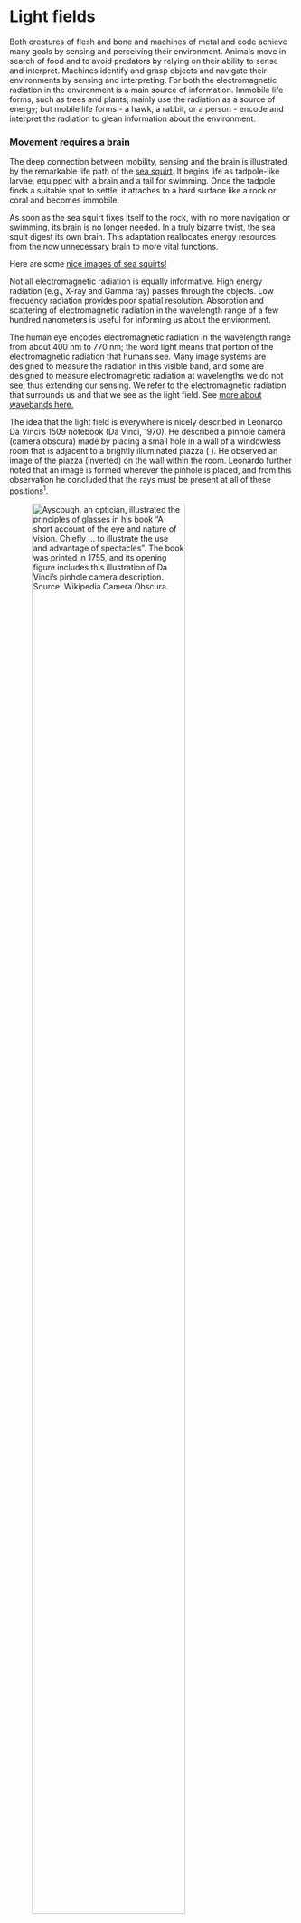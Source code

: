# Light fields

Both creatures of flesh and bone and machines of metal and code achieve many goals by sensing and perceiving their environment. Animals move in search of food and to avoid predators by relying on their ability to sense and interpret. Machines identify and grasp objects and navigate their environments by sensing and interpreting. For both the electromagnetic radiation in the environment is a main source of information. Immobile life forms, such as trees and plants, mainly use the radiation as a source of energy; but mobile life forms - a hawk, a rabbit, or a person - encode and interpret the radiation to glean information about the environment.

::: {.callout-note collapse="true" title="Who needs a brain?"}
### Movement requires a brain {-}
The deep connection between mobility, sensing and the brain is illustrated by the remarkable life path of the [sea squirt](https://movementum.co.uk/journal/sea-squirts). It begins life as tadpole-like larvae, equipped with a brain and a tail for swimming. Once the tadpole finds a suitable spot to settle, it attaches to a hard surface like a rock or coral and becomes immobile.

As soon as the sea squirt fixes itself to the rock, with no more navigation or swimming, its brain is no longer needed. In a truly bizarre twist, the sea squit digest its own brain. This adaptation reallocates energy resources from the now unnecessary brain to more vital functions.

Here are some [nice images of sea squirts!](https://goodheartextremescience.wordpress.com/2010/01/27/meet-the-creature-that-eats-its-own-brain/)
<!-- Irv Weissmann has lots of neurodegeneration papers on this -->
:::

Not all electromagnetic radiation is equally informative. High energy radiation (e.g., X-ray and Gamma ray) passes through the objects. Low frequency radiation provides poor spatial resolution. Absorption and scattering of electromagnetic radiation in the wavelength range of a few hundred nanometers is useful for informing us about the environment.

The human eye encodes electromagnetic radiation in the wavelength range from about 400 nm to 770 nm; the word light means that portion of the electromagnetic radiation that humans see. Many image systems are designed to measure the radiation in this visible band, and some are designed to measure electromagnetic radiation at wavelengths we do not see, thus extending our sensing. We refer to the electromagnetic radiation that surrounds us and that we see as the light field. See [more about wavebands here.](../supplemental/lightfields-wavebands.md){target="_blank"}

The idea that the light field is everywhere is nicely described in Leonardo Da Vinci's 1509 notebook (Da Vinci, 1970). He described a pinhole camera (camera obscura) made by placing a small hole in a wall of a windowless room that is adjacent to a brightly illuminated piazza (\autoref{fig:Ayscough} ). He observed an image of the piazza (inverted) on the wall within the room. Leonardo further noted that an image is formed wherever the pinhole is placed, and from this observation he concluded that the rays must be present at all of these positions[^lightfields-1].

[^lightfields-1]: **PROVE HOW ALL OBJECTS, PLACED IN ONE POSITION, ARE ALL EVERYWHERE AND ALL IN EACH PART** <br> "I say that if the front of a building—or any open piazza or field—which is illuminated by the sun has a dwelling opposite to it, and if, in the front which does not face the sun, you make a small round hole, all the illuminated objects will project their images through that hole and be visible inside the dwelling on the opposite wall which may be made white; and there, in fact, they will be upside down, and if you make similar openings in several places in the same wall you will have the same result from each. Hence the images of the illuminated objects are all everywhere on this wall and all in each minutest part of it. The reason, as we clearly know, is that this hole must admit some light to the said dwelling, and the light admitted by it is derived from one or many luminous bodies. If these bodies are of various colours and shapes the rays forming the images are of various colours and shapes, and so will the representations be on the wall. (Leonardo's 1509 Notebook, curated by John Paul Richter)"

![Ayscough, an optician, illustrated the principles of glasses in his book “A short account of the eye and nature of vision. Chiefly ... to illustrate the use and advantage of spectacles”. The book was printed in 1755, and its opening figure includes this illustration of Da Vinci’s pinhole camera description. [Source: Wikipedia Camera Obscura](https://en.wikipedia.org/wiki/Camera_obscura#/media/File:1755_james_ayscough.jpg).](../images/lightfields/Ayscough-1755-small-wikipedia.png){#fig-ayscough fig-alt="Alt Text" fig-align="center" width="80%"}

It is useful to write the environmental light field as an explicit function so that we can keep track of its various parameters. At each point in the volume $(x,y,z)$, rays are emitted in multiple directions that we specify by two angles $(\alpha,\beta)$, the azimuth and elevation. The light rays have wavelength $\lambda$ and polarization $\rho$. The intensity of each ray in the environment light field function, $L_E$, depends on these seven parameters.

$$L_E(x,y,z,\alpha,\beta,\lambda,\rho)$$

People in many fields are familiar with the concept of the light field, but they use different terminology. Physicists often describe the environmental light field as the spectral radiance of the enviroment. The term *light field* was introduced into optical engineering by Gershun (1939) as part of his work in understanding how to design lighting environments, such as the lighting in school rooms and public places[^lightfields-2]. The use of the term and the importance of the light field in practice was greatly amplified in the field of computer graphics by Marc Levoy and Pat Hanrahan. A related concept, the plenoptic function, was introduced in vision science by Ted Adelson and Jim Bergen. The plenoptic function corresponds to the spectral irradiance at the image sensor.

[^lightfields-2]: I enjoyed the first sentence in the 1939 translation of Gershun's paper, from the translators, Moon and Timoshenko. They express frustration with the pace of advances in photometry. "Theoretical photometry constitutes a case of 'arrested development', and has remained basically unchanged since 1760 while the rest of physics has swept triumphantly ahead." Gershun himself writes "The problems of theoretical photometry were pushed aside from the main path of the development of physics."

In the following sections we will continue to develop the light field terminology as we follow the signal from the environment, to the camera, and ultimately the sensor.

## Incident light field

A simple imaging system, say the eye or a pinhole, only records the portion of the environmental light field that arrives at the entrance pupil of the system (autoref{fig:incidentalLF}). It is worth distinguishing those rays - the *incident light field* - from the environmental light field.

![The incident light field is the subset of the environmental lightfield rays that arrive at the image systems’ entrance pupil.](../images/lightfields/01-incident-lightfield.png){#fig-incident-lightfield fig-align="center"}

The rays in the incident light field can be described with a function that is slightly simpler than the environmental light field: those rays arrive at at the entrance pupil of the optics, which is just a two-dimensional surface. Thus, rather than three dimensional position we can reduce the ray position parameters to two \$(u,v)\$ that must fall within the small spatial region of the entrance pupil

$$L_I(u,v,\alpha,\beta,\lambda,\rho)$$

If we wish to acquire information about more of the environmental light field we must measure at multiple locations. The human visual system makes two simultaneous measurements of the light field, one with each eye, and this information provides us with stereo vision. We acquire more information about the light field over time by rotating our eyes and moving our heads.

Various image systems have been built to extend how much of the environmental light field we measure. Acquiring this information enables us to reproduce a more complete experience of the environment in virtual reality environments, as a person changes position and direction of gaze. The cameras used in these image system arrays are more complex than pinholes. But the principle Leonardo identified holds: the light field is everywhere, and we can measure it by recording images at many different positions with cameras pointing in many different directions.

A large, rectangular camera array to measure the light field was built by Levoy and colleagues at the Stanford Graphics Lab (@fig-camera-array). The cameras in the rectangular array acquire rays from a large number of positions in the scene. In the figure, the cameras measure multiple views but all point in a similar direction. Arrays with different camera configurations (shown below) capture the 360 deg light field from a particular position. These camera arrays acquire enough information so that we can render images that match what a person would see if they look around. Camera arrays that acquire enough information for both 360 deg and slightly different positions have also been built (stacked omnistereo). These camera arrays acquire data that can be interpreted to estimate the light field. From this estimate, we calculate new images that from different points of view.

![(Top) The Stanford Multi-Camera Array comprised 128 cameras that, together, measure a relatively large portion of the environmental light field. Taken together, the images capture the light field from multiple positions on one side of a room. With this information one can recreate the experience of moving side to side. (Bottom) These arrays have cameras are pointing outward from a point to capture the light field from many directions. With this information one can recreate the experience of looking around the room from that position.](../images/lightfields/01-camera-array.png){#fig-camera-array .margin-caption}

A next step, that we describe in later sections of this book, is to acquire the light field data and then use it to model the three-dimensional shapes, material properties, and lights in the scene. This general idea is called *inverse rendering*, and it remains at the frontier of what is currently possible. Building an object and lighting model from the encoded light field seems rather like what people do: we see the objects and materials, not the light per se. Representing objects and lights is also valuable in graphics applications because it enables computer graphics to edit the scene by changing the shapes, materials, and lights. And it is essential in robotics and driving applications where deriving information about the environment from the light field is essential to guiding action.

But to enable any of this, we must understand more about the light field itself and the instruments that measure it. Let's stick with the plan.

## Optical light field

The optics of an image system, whether a pinhole, thin lens, or multi-element lens, transforms the incident light field into a new light field within the camera itself. We call this light field, which exists between the exit pupil and the image, the optical ight field. The optical light field originates in the environment, is reduced to the incident light field whose rays are then transformed by the optics.

![The rays in the exit pupil of the optics are captured by the sensor (or film). These rays form a light field within the camera, the optical light field \$L_O\$. The rays of this light field that matter for the image system are those that are captured by sensor.](../images/front-simulate.png){#fig-optical-lightfield .margin-caption}

For the first two light fields we specified a position and angle for each ray. For the optical light field, however, it is clear that the only rays that matter are those that arrive at the sensor (or film). It is common, therefore, to change the parameterization of this light field to account for the position in the exit pupil $(u,v)$ and the position on the sensor $(w,z)$. This parameterization of the optical light field is

$$L_O(u,v,w,z,\lambda,\rho)$$

It is possible, of course, to convert these parameters to angular parameters. But it will be useful, in the next chapter, to use the two spatial coordinates for the optical light field parameters.

A perception system recovers information about the environmental light field from the information available in this optical light field. The optics is a key bottleneck in any image system. No optical system is perfect, and there is always some information that is lost or distorted by the optics. The sensing and perception systems that derive information from the light field must be designed to account for which information in the environmental light field makes it all the way through to the optical light field.

The sensors we use to encode the optical light field, including film, the retina, and many imagers, record only partial information about the optical light field. The optical light field rays that arrive at a single point on the sensor are summed together. Those systems do not encode where a ray exited the optics; they add together all the rays that arrive at a point on the sensor.

By capturing more information about the optical light field, it is possible to do some new things. Adelson and XXX pointed out that ... And the Ren Ng's innovative company Lytro developed a sensor and algorithms that captured a high resolution light field and then enabled users to refocus images or change the depth of field after capture.

While the retina captures a limited version of the light field, and Lytro captured more information than could readily be supported in a commercial company, many camera vendors now use sensors that capture a bit more of the light field. Perhaps slowly heading towards the full light field some day. We will build up our understanding in this direction. But let's start with the pinhole.

## Pinholes

Treating light as rays, it is easy to understand why pinhole optics renders a reasonable image on Leonardo's wall (@fig-ayscough). It is also straightforward to understand some of the basic properties of the pinhole camera from tracing the rays (@fig-pinhole-basic). This type of reasoning is helpful in many optics calculations, so let's do a few analyses.

![Pinhole camera geometry. (A) The rays from a distant, on-axis point arrive at in parallel at the pinhole. Were there no diffraction, they would simply continue on to form an image the size of the pinhole. (B) An off-axis point's rays also arrive in parallel, but they are at an angle to the pinhole aperture. Hence, fewer rays pass through the aperture so the image would be dimmer and smaller. If we can tolerate a relatively large point spread, this design is workable. But if we require a small point spread, diffraction makes this design unworkable.](../images/lightfields/pinholePSF.png){#fig-pinhole-basic}

Consider a point (A) relatively far from the pinhole. The rays at the point may radiate in a wide range of directions, but only a small portion of those rays will arrive at the pinhole aperture. These rays will be parallel to one another (collimated). Setting diffraction aside for the moment, the collection of rays will pass straight through and form an image on the recording surface (image plane, such as Leonardo's wall). The image is called the point spread function. For the on-axis point, a pinhole, and ignoring diffraction, the point spread size is equal to the size of the pinhole aperture.

Consider an off-axis point (B). Again, its rays may spread in many directions but only a narrow, collimated subset of rays will arrive at the aperture. Because of the angle between the collimated rays of the incident light field a smaller fraction of the rays from (B) will pass through the pinhole aperture. Continuing to ignore diffraction, the point spread from (B) will be smaller and dimmer. If we can tolerate the reduced intensity and we do not mind the blurring from the pinhole, we will have a satisfactory image.

We can simulate this geometry, again ignoring diffraction, using computer graphics (@fig-pinhole-chessset). We render a scene of a chess set that is about 0.5 meters from the pinhole camera. Each chess piece is a few cm tall. We render four pictures, using different pinhole diameters. The upper left allows only one ray through from each location in the scene. The aperture diameters for the next three pictures are for increasing pinhole sizes. The images are brighter as the pinhole size increases, of course. For this scene geometry the image at the two smaller pinhole sizes are tolerable. Depending on your viewing distance from the screen or page, even the third pinhole image might be usable. But the image with image with the largests pinhole loses so much information that the individual pieces blur together. This loses much value of the image for many purposes.

![A simulated scene imaged through pinholes of increasing diameter (upper left to lower right)](../images/lightfields/01-pinhole-chessset.png){#fig-pinhole-chessset}

There are many ways to explore the impact of varying the pinhole size. We might also adjust the distance of the image plane from the pinhole, or we might change the field of view of the scene If you are new to reasoning about optics, some of the calculations in this ISETCam script may help you develop an intuition for these different parameters.

## Diffraction

The ray trace analysis of light passing through a pinhole is only half right. It is true that increasing the pinhole diameter blurs the image; but the ray tracing analysis fails dramatically in other ways. Consider the simple prediction in @fig-ray-wave A. Newton's ray model predicts that when a source is at a distance the rays that pass through a pinhole will continue along in a straight line. Thus, someone off to the side would look at the pinhole and see it as dark.

![Waves not rays. Newton should have known better.](../images/lightfields/01-ray-wave.png){#fig-ray-wave}

In fact, as was known even in Newton's time, when we look at the pinhole from the side we see the light. This proves that the rays do not simply continue on a straight line.

The Dutch scientist Christiaan Huygens, working at the same time as Newton, suggested an alternative model: he proposed that we model light as a wave. He specifically suggested that we consider the light emitted from a point source as a spherical wave expanding in all directions. At each moment in time the points on the wavefront emit a secondary wavelet, also expanding in all directions. This concept leads to various quantitative predictions, including how light will be reflected from a mirror and how the light direction will change as the wave passes from one medium (air) into a second medium (glass) (@fig-huygens-waves).

![A plane wave with circular secondary waves. And then the plane wave arrives at the aperture and we see the spherical wave from that point.](../images/front-simulate.png){#fig-huygens-waves}

A consequence of the wave theory is that as the pinhole diameter size decreases, the wave properties of light cause the image to blur. This effect, called diffraction by Grimaldi in 1655, is very small when the pinhole is much larger than the wavelength of the light. But when the pinhole diameter is small we effectively see the spherical wave from a point on the wavefront (Figure \autoref{fig:waves-rays}B). In that case the light spreads in many directions and the image is strongly blurred.

Calculating the two blurs

We can calculate the diameter and relative impact of these factors, and we shall do so shortly.

The numbers are in one of those YouTube videos. I sure hope I saved it!

The following might be a separate section about the history. For the main book we might simply build the calculation of blurring as per the YouTube video.

## History: Rays, Diffraction, Waves

Grimaldi's book Physico-Mathesis de Lumine, published in 1665, included multiple examples of light spreading as it passed through apertures or at edges. His work included the specific measurement that imaging a light source through a pinhole produced a spot, and the size of the spot grew larger as the pinhole became smaller. Grimaldi gave the phenomenon the name of diffraction, and his ideas spread across Europe. Its impact might have been somewhat limited because it was published in Latin and posthumously. These observations are incompatible with the idea that light is made up of a stream of particles traveling along a straight line, which we consider a ray.

The Dutch physicist Christiaan Huygens as an active member of the European scientific community, and it is likely he knew of Grimaldi's work. Huygens proposed that light is a wave, not a ray, for several reasons. In his book, Traité de la lumière (1690), he explained both reflection and even the quantitative properties of refraction as light passed from one medium to another. It also explained Grimaldi's measurements of diffraction. His descriptions of a wave are based on a key idea: every point on a wavefront acts as a source of secondary spherical wavelets. Initiating a wave at one point, say a light source, creates a set of secondary wavelets at nearby points. The wave we observe is the sum of these small, secondary wavelets as they spread out in the direction the wave is traveling. These wavelets add constructively in the direction the wave is traveling, and they cancel at points behind the traveling wavefront.

Isaac Newton, in his book Opticks (1704), had proposed that we consider light as consisting of a stream of particles (corpuscles) and treat them as rays. His wonderful experiments and thinking about the wavelength properties of light ray will be a focus of a later chapter. He relied on the idea of light as rays to explain properties such as reflection and abosrption and color.

But prior to Newton's observations, others had observed compelling deviations from the theory that light comprises a set of rays.

Huygens was an active member of the scientific community and would have been aware of contemporary developments in optics. Additionally, Huygens' treatise on light was published in 1690, long after Grimaldi's discoveries had become known.

Grimaldi had observed were observed even at the Huygens most likely knew about Grimaldi's work. However, even though Huygens probably knew about Grimaldi’s experiments with diffraction, he did not integrate diffraction into his wave theory in a detailed way. It wasn't until the early 19th century, with the work of Thomas Young and Augustin-Jean Fresnel, that diffraction was fully explained within the framework of wave theory.

For a century Newton's corpuscular theory was widely accepted because scientists held Newton in very high esteem. After all, scientists are people and they are moved by emotions like anyone else. Thomas Young's (1804) double slit experiments, demonstrating interference between two separated light sources and demonstrated at the Royal Society, brought the wave theory back into prominence. Young's demonstration started with a single point source that illuminated two different slits (Figure \autoref{fig:young-interference}). Because the two slits are illuminated by a common source, the wave theory would suggest that their wavefronts are coherent (in synchrony) with one another. The corpuscular theory, in contrast, would simply suggest that their are different particles headed to the two slits with no particular connection.

Young measured the image formed by the two slits, and he showed that it had a distinct spatial structure of light and dark bands. We can understand these bands as arising from the spatial summation of the coherent waves arising from the two slits. He understood this well, and the wave concept is illustrated in his original publication for the Royal Society.

As one might expect in science, there was resistance to the shift. It was the work of August Fresnel who provided a mathematical foundation for explaining Huygens' principle as well as additional experimental evidence (see Jenkins and White discussion on this point). Accepting the idea that light was a wave paved the way for Maxwell's unified theory of light, electric fields, and magnetic fields expressed in his famous equations describing the electromagnetic spectrum. These concepts and equations are the foundation of much physics and engineering. For more of the history, which is wonderful, click here.

Hindsight is much clearer than foresight, and in a way it is surprising that the wave theory was ignored for so long. Consider the simple experiment illustrated in Figure \autoref{fig:rays-waves}. The image shows a collimated source, perhaps created by a point source at some distance from a pinhole. According to the Newton's corpuscular theory (rays), a person standing to the side would not see the light: the rays would continue straight and none would arrive to the viewer's eyes (panel A). Yet a simple experiment reveals that the the pinhole light can be seen from the side, or indeed from many positions. The light emerging from the pinhole must be spreading in many directions (panel B). The pinhole reveals 'secondary wave source', just as Huygens theory said.

One of the most famous topics in along with the wave theory of light - was one of the very important contributions of scientists. General comments here. More of the story and background there. Describe the calculation of the Airy Disk in ISETCam. Maybe the Thomas Young double slit goes there, or does it stay here?

Link to YouTube explanation of diffraction? Credit the image of the wave. Also transverse or longitudinal wave question about light. That has to do with polarization, I believe. Wavelength and polarization need to get introduced somewhere.

Ray tracing is a useful computer graphics for making images, and in some conditions when the aperture is large and a lens is inserted, the role of diffraction may not be a big factor. But for these small entrance pupils diffraction is a large effect.

The thin lens, thick lens and all that into Chapter 02 Optics.

## Footnotes